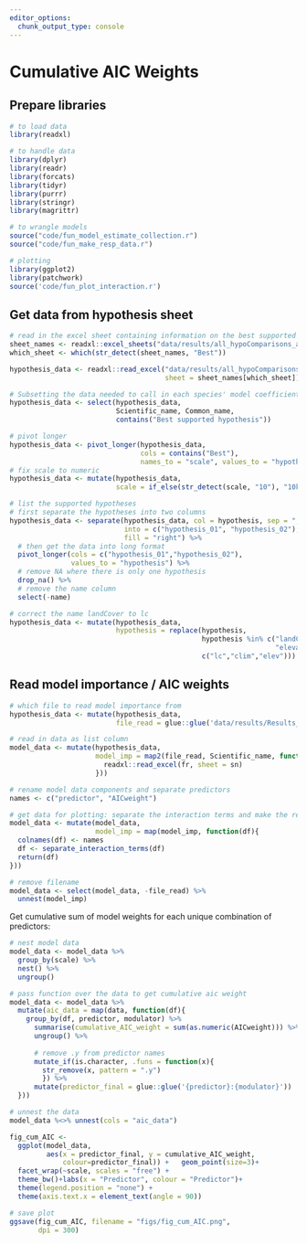 ```yaml
---
editor_options: 
  chunk_output_type: console
---
```


# Cumulative AIC Weights

## Prepare libraries

```r
# to load data
library(readxl)

# to handle data
library(dplyr)
library(readr)
library(forcats)
library(tidyr)
library(purrr)
library(stringr)
library(magrittr)

# to wrangle models
source("code/fun_model_estimate_collection.r")
source("code/fun_make_resp_data.r")

# plotting
library(ggplot2)
library(patchwork)
source('code/fun_plot_interaction.r')
```

## Get data from hypothesis sheet

```r
# read in the excel sheet containing information on the best supported hypothesis
sheet_names <- readxl::excel_sheets("data/results/all_hypoComparisons_allScales.xlsx")
which_sheet <- which(str_detect(sheet_names, "Best"))

hypothesis_data <- readxl::read_excel("data/results/all_hypoComparisons_allScales.xlsx",
                                      sheet = sheet_names[which_sheet])

# Subsetting the data needed to call in each species' model coefficient information
hypothesis_data <- select(hypothesis_data,
                          Scientific_name, Common_name,
                          contains("Best supported hypothesis"))

# pivot longer
hypothesis_data <- pivot_longer(hypothesis_data,
                                cols = contains("Best"),
                                names_to = "scale", values_to = "hypothesis")
# fix scale to numeric
hypothesis_data <- mutate(hypothesis_data,
                          scale = if_else(str_detect(scale, "10"), "10km", "2.5km"))

# list the supported hypotheses
# first separate the hypotheses into two columns
hypothesis_data <- separate(hypothesis_data, col = hypothesis, sep = "; ", 
                            into = c("hypothesis_01", "hypothesis_02"),
                            fill = "right") %>% 
  # then get the data into long format
  pivot_longer(cols = c("hypothesis_01","hypothesis_02"),
               values_to = "hypothesis") %>% 
  # remove NA where there is only one hypothesis
  drop_na() %>% 
  # remove the name column
  select(-name)

# correct the name landCover to lc
hypothesis_data <- mutate(hypothesis_data,
                          hypothesis = replace(hypothesis,
                                               hypothesis %in% c("landCover", "climate",
                                                                 "elevation"), 
                                               c("lc","clim","elev")))
```

## Read model importance / AIC weights

```r
# which file to read model importance from
hypothesis_data <- mutate(hypothesis_data,
                          file_read = glue::glue('data/results/Results_{scale}/occuCovs/modelImp/{hypothesis}_imp.xlsx'))

# read in data as list column
model_data <- mutate(hypothesis_data,
                     model_imp = map2(file_read, Scientific_name, function(fr, sn){
                       readxl::read_excel(fr, sheet = sn)
                     }))

# rename model data components and separate predictors
names <- c("predictor", "AICweight")

# get data for plotting: separate the interaction terms and make the response df
model_data <- mutate(model_data, 
                     model_imp = map(model_imp, function(df){
  colnames(df) <- names
  df <- separate_interaction_terms(df)
  return(df)
}))

# remove filename
model_data <- select(model_data, -file_read) %>% 
  unnest(model_imp) 

```

Get cumulative sum of model weights for each unique combination of predictors:

```r
# nest model data
model_data <- model_data %>% 
  group_by(scale) %>%
  nest() %>% 
  ungroup()

# pass function over the data to get cumulative aic weight
model_data <- model_data %>% 
  mutate(aic_data = map(data, function(df){
    group_by(df, predictor, modulator) %>% 
      summarise(cumulative_AIC_weight = sum(as.numeric(AICweight))) %>%
      ungroup() %>% 
      
      # remove .y from predictor names
      mutate_if(is.character, .funs = function(x){
        str_remove(x, pattern = ".y")
        }) %>%
      mutate(predictor_final = glue::glue('{predictor}:{modulator}'))
  }))

# unnest the data
model_data %<>% unnest(cols = "aic_data")

fig_cum_AIC <- 
  ggplot(model_data, 
         aes(x = predictor_final, y = cumulative_AIC_weight, 
             colour=predictor_final)) +   geom_point(size=3)+
  facet_wrap(~scale, scales = "free") + 
  theme_bw()+labs(x = "Predictor", colour = "Predictor")+
  theme(legend.position = "none") +
  theme(axis.text.x = element_text(angle = 90))

# save plot
ggsave(fig_cum_AIC, filename = "figs/fig_cum_AIC.png",
       dpi = 300)

```


